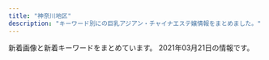 ```yaml
---
title: "神奈川地区"
description: "キーワード別にの巨乳アジアン・チャイナエステ嬢情報をまとめました。"
---
```


新着画像と新着キーワードをまとめています。
2021年03月21日の情報です。

<DmmAffiliateIns />
<KeywordTable
  shops={
    [
    {
        "keywords": {
            "D": 52,
            "F": 8,
            "C": 8,
            "E": 8
        },
        "name": "\u30ad\u30e5\u30fc\u30c8",
        "station": "JR\u5c0f\u7530\u539f\u99c5\u897f\u53e3",
        "img_links": [
            "http://onlyone-relax.xyz/images/cg01.jpg",
            "http://onlyone-relax.xyz/images/cg09.jpg",
            "http://onlyone-relax.xyz/images/cg05.jpg",
            "http://onlyone-relax.xyz/images/cg10.jpg",
            "http://onlyone-relax.xyz/images/cg03.jpg",
            "http://onlyone-relax.xyz/images/1.jpg",
            "http://onlyone-relax.xyz/images/spacer300x450.png",
            "http://onlyone-relax.xyz/images/top2.png",
            "http://onlyone-relax.xyz/images/cg02.jpg",
            "http://onlyone-relax.xyz/images/qr.jpg",
            "http://onlyone-relax.xyz/images/cg07.jpg",
            "http://onlyone-relax.xyz/images/2.jpg",
            "http://onlyone-relax.xyz/images/4.jpg",
            "http://onlyone-relax.xyz/images/top.png",
            "http://onlyone-relax.xyz/images/cg04.jpg",
            "http://onlyone-relax.xyz/images/cg08.jpg"
        ],
        "url": "http://onlyone-relax.xyz/"
    },
    {
        "name": "\u61a9",
        "url": "http://ikoi.esjp.xyz/",
        "station": "\u8ffd\u6d5c\u99c5",
        "keywords": {},
        "img_links": [
            "http://ikoi.esjp.xyz/img/pro_girl_line.jpg",
            "http://ikoi.esjp.xyz/i/img/photo03.jpg",
            "http://ikoi.esjp.xyz/img/room/photo04.jpg",
            "http://ikoi.esjp.xyz/girl/5.jpg",
            "http://ikoi.esjp.xyz/img/sub_staff.jpg",
            "http://ikoi.esjp.xyz/img/room/photo06.jpg",
            "http://ikoi.esjp.xyz/img/room/photo05.jpg",
            "http://ikoi.esjp.xyz/img/room/photo03.jpg",
            "http://ikoi.esjp.xyz/girl/3.jpg",
            "http://ikoi.esjp.xyz/img/059.png",
            "http://ikoi.esjp.xyz/img/capinfo.jpg",
            "http://ikoi.esjp.xyz/img/rec_top.png",
            "http://ikoi.esjp.xyz/girl/1.jpg",
            "http://ikoi.esjp.xyz/i/img/photo02.jpg",
            "http://ikoi.esjp.xyz/img/room/photo01.jpg",
            "http://ikoi.esjp.xyz/girl/4.jpg",
            "http://ikoi.esjp.xyz/i/img/photo01.jpg",
            "http://ikoi.esjp.xyz/girl/6.jpg",
            "http://ikoi.esjp.xyz/i/img/photo06.jpg",
            "http://ikoi.esjp.xyz/img/lr_02.jpg",
            "http://ikoi.esjp.xyz/img/room/photo02.jpg",
            "http://ikoi.esjp.xyz/i/img/photo04.jpg",
            "http://ikoi.esjp.xyz/img/top_pickback.png",
            "http://ikoi.esjp.xyz/i/img/photo05.jpg",
            "http://ikoi.esjp.xyz/girl/2.jpg",
            "http://ikoi.esjp.xyz/img/lr_01.jpg",
            "http://ikoi.esjp.xyz/img/qr.jpg"
        ]
    },
    {
        "keywords": {
            "C": 3,
            "D": 1
        },
        "station": "\u9577\u5f8c\u99c5\u6771\u53e3",
        "url": "http://meetyou.me-es.com/",
        "img_links": [
            "http://meetyou.me-es.com/images/index_15.jpg",
            "http://meetyou.me-es.com/images/info_tit.jpg",
            "http://meetyou.me-es.com/images/index_06.jpg",
            "http://meetyou.me-es.com/images/r02.jpg",
            "http://meetyou.me-es.com/images/index_02.jpg",
            "http://meetyou.me-es.com/images/rec_10.jpg",
            "http://meetyou.me-es.com/images/info_10.jpg",
            "http://meetyou.me-es.com/images/index_01.jpg",
            "http://meetyou.me-es.com/images/r04.jpg",
            "http://meetyou.me-es.com/girl/016.jpg",
            "http://meetyou.me-es.com/images/index_05.jpg",
            "http://meetyou.me-es.com/girl/013.jpg",
            "http://meetyou.me-es.com/images/staff_10.jpg",
            "http://meetyou.me-es.com/images/sub_13.jpg",
            "http://meetyou.me-es.com/images/rec.jpg",
            "http://meetyou.me-es.com/images/index_10.jpg",
            "http://meetyou.me-es.com/images/r03.jpg",
            "http://meetyou.me-es.com/images/r01.jpg",
            "http://meetyou.me-es.com/girl/018.jpg",
            "http://meetyou.me-es.com/images/index_07.jpg",
            "http://meetyou.me-es.com/images/index_08.jpg",
            "http://meetyou.me-es.com/images/index_17.jpg",
            "http://meetyou.me-es.com/girl/017.jpg",
            "http://meetyou.me-es.com/images/index_13.jpg",
            "http://meetyou.me-es.com/images/index_09.jpg",
            "http://meetyou.me-es.com/girl/00.jpg",
            "http://meetyou.me-es.com/images/index_04.jpg",
            "http://meetyou.me-es.com/images/index_03.jpg"
        ],
        "name": "\u30df\u30fc\u30c8\u30e6\u30fc"
    },
    {
        "keywords": {
            "87": 1,
            "86": 3,
            "85": 1,
            "E": 2,
            "D": 3
        },
        "name": "\u6843\u9999",
        "img_links": [
            "http://esthe-massage.pw/img/m3.jpg",
            "http://esthe-massage.pw/img/stan.png",
            "http://esthe-massage.pw/img/m5.jpg",
            "http://esthe-massage.pw/img/top.jpg",
            "http://esthe-massage.pw/img/noo.png",
            "http://esthe-massage.pw/img/cg03.jpg",
            "http://esthe-massage.pw/img/m1.jpg",
            "http://esthe-massage.pw/img/m30.jpg",
            "http://esthe-massage.pw/img/fla.jpg",
            "http://esthe-massage.pw/img/m10.jpg",
            "http://esthe-massage.pw/img/cg01.jpg",
            "http://esthe-massage.pw/img/m20.jpg",
            "http://esthe-massage.pw/img/cg02.jpg",
            "http://esthe-massage.pw/img/m2.jpg",
            "http://esthe-massage.pw/img/no.png",
            "http://esthe-massage.pw/img/m60.jpg",
            "http://esthe-massage.pw/img/cg04.jpg",
            "http://esthe-massage.pw/img/m6.jpg",
            "http://esthe-massage.pw/img/cg05.jpg",
            "http://esthe-massage.pw/img/m4.jpg"
        ],
        "url": "http://esthe-massage.pw/",
        "station": "JR\u5e73\u585a\u99c5"
    },
    {
        "img_links": [
            "http://lavender-est.xyz/girl/15_1.jpg",
            "http://lavender-est.xyz/girl/11_1.jpg",
            "http://lavender-est.xyz/girl/5.jpg",
            "http://lavender-est.xyz/images/lr_02.jpg",
            "http://lavender-est.xyz/images/pro_girl_line.jpg",
            "http://lavender-est.xyz/girl/3.jpg",
            "http://lavender-est.xyz/images/room/r2.jpg",
            "http://lavender-est.xyz/girl/8.jpg",
            "http://lavender-est.xyz/girl/4_1.jpg",
            "http://lavender-est.xyz/girl/5_2.jpg",
            "http://lavender-est.xyz/girl/10.jpg",
            "http://lavender-est.xyz/girl/15.jpg",
            "http://lavender-est.xyz/girl/2.jpg",
            "http://lavender-est.xyz/girl/7_1.jpg",
            "http://lavender-est.xyz/images/room/r4.jpg",
            "http://lavender-est.xyz/girl/8_1.jpg",
            "http://lavender-est.xyz/images/top01.jpg",
            "http://lavender-est.xyz/girl/11_2.jpg",
            "http://lavender-est.xyz/girl/10_1.jpg",
            "http://lavender-est.xyz/girl/7_2.jpg",
            "http://lavender-est.xyz/girl/9_1.jpg",
            "http://lavender-est.xyz/girl/11.jpg",
            "http://lavender-est.xyz/girl/14_1.jpg",
            "http://lavender-est.xyz/girl/5_3.jpg",
            "http://lavender-est.xyz/girl/9_2.jpg",
            "http://lavender-est.xyz/girl/4.jpg",
            "http://lavender-est.xyz/girl/10_2.jpg",
            "http://lavender-est.xyz/images/twitter.jpg",
            "http://lavender-est.xyz/images/tel.png",
            "http://lavender-est.xyz/images/room/r1.jpg",
            "http://lavender-est.xyz/girl/14.jpg",
            "http://lavender-est.xyz/images/room/r3.jpg",
            "http://lavender-est.xyz/images/bar_staff.jpg",
            "http://lavender-est.xyz/girl/9.jpg",
            "http://lavender-est.xyz/girl/7.jpg",
            "http://lavender-est.xyz/girl/3_1.jpg",
            "http://lavender-est.xyz/girl/5_1.jpg",
            "http://lavender-est.xyz/girl/14_2.jpg",
            "http://lavender-est.xyz/i/girl/4.jpg",
            "http://lavender-est.xyz/images/mobile.png",
            "http://lavender-est.xyz/girl/2_1.jpg"
        ],
        "keywords": {},
        "name": "\u30e9\u30d9\u30f3\u30c0\u30fc",
        "station": "JR\u85e4\u6ca2\u99c5\u5357\u53e3",
        "url": "http://lavender-est.xyz/"
    },
    {
        "station": "JR\u85e4\u6ca2\u99c5\u5357\u53e3",
        "url": "http://yacho.est-u.com/",
        "keywords": {},
        "img_links": [
            "http://yacho.est-u.com/images/1.jpg",
            "http://yacho.est-u.com/images/index_04.jpg",
            "http://yacho.est-u.com/images/2.jpg",
            "http://yacho.est-u.com/images/index_06.jpg",
            "http://yacho.est-u.com/images/staff_03.jpg",
            "http://yacho.est-u.com/images/index_01.jpg",
            "http://yacho.est-u.com/images/index_15.jpg",
            "http://yacho.est-u.com/images/5.jpg",
            "http://yacho.est-u.com/images/index_03.jpg",
            "http://yacho.est-u.com/images/index_14.jpg",
            "http://yacho.est-u.com/images/6.jpg",
            "http://yacho.est-u.com/images/k2.jpg",
            "http://yacho.est-u.com/images/index_10.jpg",
            "http://yacho.est-u.com/images/index_17.jpg",
            "http://yacho.est-u.com/images/index_05.jpg",
            "http://yacho.est-u.com/images/staff_01.jpg",
            "http://yacho.est-u.com/images/3.jpg",
            "http://yacho.est-u.com/images/index_12.jpg",
            "http://yacho.est-u.com/images/index_02.jpg",
            "http://yacho.est-u.com/images/index_07.jpg",
            "http://yacho.est-u.com/images/k1.jpg",
            "http://yacho.est-u.com/images/4.jpg"
        ],
        "name": "\u591c\u8776"
    },
    {
        "url": "http://yu-raku.info/",
        "keywords": {},
        "img_links": [
            "http://yu-raku.info/sp/images/bar-cover.png",
            "http://yu-raku.info/staff/s-kana1.jpg",
            "http://yu-raku.info/images/fotter.jpg",
            "http://yu-raku.info/staff/s-yuko1.jpg",
            "http://yu-raku.info/staff/s-niri1.jpg",
            "http://yu-raku.info/images/bar-therapist.png",
            "http://yu-raku.info/staff/s-nana1.jpg",
            "http://yu-raku.info/images/c-therapist0.png",
            "http://yu-raku.info/images/pic-interior.png",
            "http://yu-raku.info/images/bar-interior.png",
            "http://yu-raku.info/images/b-interior.jpg",
            "http://yu-raku.info/images/c-top0.png",
            "http://yu-raku.info/staff/s-miki1.jpg",
            "http://yu-raku.info/images/bar-cover.png",
            "http://yu-raku.info/sp/images/bar-cam.png",
            "http://yu-raku.info/staff/s-emi5.jpg",
            "http://yu-raku.info/images/bar-cam.png",
            "http://yu-raku.info/images/bar-info.png",
            "http://yu-raku.info/staff/s-sayuri1.jpg",
            "http://yu-raku.info/staff/s-emi4.jpg",
            "http://yu-raku.info/staff/s-emi3.jpg",
            "http://yu-raku.info/sp/images/b-tel.png"
        ],
        "station": "JR\u5927\u8239\u99c5\u6771\u53e3",
        "name": "\u60a0\u697d"
    },
    {
        "url": "http://esbest.info/",
        "img_links": [
            "http://esbest.info/js/sliderLine/slide_prev.png",
            "http://esbest.info/staffPhoto/b20200526161929.jpg",
            "http://esbest.info/staffPhoto/b20200111165529.jpg",
            "http://esbest.info/js/sliderLine/slide_next.png",
            "http://esbest.info/images/store/02.jpg",
            "http://esbest.info/images/store/03.jpg",
            "http://esbest.info/staffPhoto/s20200111165529.jpg",
            "http://esbest.info/images/store/01.jpg",
            "http://esbest.info/uploadfiles/images/campaignEsbestInfo1.jpg",
            "http://esbest.info/staffPhoto/b20200205123504.jpg",
            "http://esbest.info/staffPhoto/s20200526161929.jpg",
            "http://esbest.info/staffPhoto/s20200205123504.jpg",
            "http://esbest.info/images/store/04.jpg",
            "http://esbest.info/images/returnBtn.png",
            "http://esbest.info/images/mobile.jpg",
            "http://esbest.info/staffPhoto/b20200109133117.jpg",
            "http://esbest.info/staffPhoto/s20200109133117.jpg"
        ],
        "name": "\u30df\u30e9\u30dc\u30eb",
        "station": "JR\u6771\u6238\u585a\u99c5\u6771\u53e3",
        "keywords": {
            "E": 1,
            "85": 1,
            "87": 1,
            "86": 2,
            "D": 3
        }
    },
    {
        "img_links": [
            "http://uintiop.tokyo/uploads/210319/1-210319140151X7.jpg",
            "http://uintiop.tokyo/uploads/200720/1-200H013041T46.jpg",
            "http://uintiop.tokyo/uploads/210220/1-21022013460JA.jpg",
            "http://uintiop.tokyo/picture/tel.png",
            "http://uintiop.tokyo/uploads/210111/1-210111123I9332.jpg",
            "http://uintiop.tokyo/uploads/200714/1-200G4124210P7.jpg",
            "http://uintiop.tokyo/uploads/200714/1-200G4125RS59.jpg",
            "http://uintiop.tokyo/picture/2.jpg",
            "http://uintiop.tokyo/picture/3.jpg",
            "http://uintiop.tokyo/picture/top-img03.jpg",
            "http://uintiop.tokyo/picture/top-img10.jpg",
            "http://uintiop.tokyo/uploads/200727/1-200HG01643361.jpg",
            "http://uintiop.tokyo/picture/1.jpg",
            "http://uintiop.tokyo/picture/call.png",
            "http://uintiop.tokyo/uploads/210208/1-21020Q31459221.jpg",
            "http://uintiop.tokyo/picture/top-img01.png",
            "http://uintiop.tokyo/picture/4.jpg",
            "http://uintiop.tokyo/picture/top-img02.png"
        ],
        "url": "http://uintiop.tokyo/",
        "name": "\u5929\u4f7f",
        "station": "JR\u85e4\u6ca2\u99c5\u5357\u53e3",
        "keywords": {
            "D": 2,
            "86": 2,
            "C": 17
        }
    },
    {
        "name": "\u306f\u3060\u304b\u306e\u3053\u3053\u308d",
        "keywords": {
            "D": 3,
            "85": 2,
            "86": 1
        },
        "url": "https://mitsunoaji.oks.bz/",
        "img_links": [
            "https://mitsunoaji.oks.bz/photos/sites/22/2021/01/202101310909471.jpg",
            "https://mitsunoaji.oks.bz/images/link_nav06.jpg",
            "https://mitsunoaji.oks.bz/images/info3.jpg",
            "https://mitsunoaji.oks.bz/images/link_nav02.jpg",
            "https://mitsunoaji.oks.bz/images/sp_top.jpg",
            "https://mitsunoaji.oks.bz/images/top_slider02.jpg",
            "https://mitsunoaji.oks.bz/images/link_nav01.jpg",
            "https://mitsunoaji.oks.bz/images/link_nav04.jpg",
            "https://mitsunoaji.oks.bz/images/side_tel.jpg",
            "https://mitsunoaji.oks.bz/photos/sites/22/2021/01/2021013109095052.jpg",
            "https://mitsunoaji.oks.bz/images/link_nav07.jpg",
            "https://mitsunoaji.oks.bz/images/info2.jpg",
            "https://mitsunoaji.oks.bz/images/top_slider01.jpg",
            "https://mitsunoaji.oks.bz/images/link_nav03.jpg",
            "https://mitsunoaji.oks.bz/images/side_link.jpg",
            "https://mitsunoaji.oks.bz/images/ico01.png",
            "https://mitsunoaji.oks.bz/images/side_mobile.jpg",
            "https://mitsunoaji.oks.bz/photos/sites/22/2021/01/2021013109095137.jpg",
            "https://mitsunoaji.oks.bz/images/info1.jpg",
            "https://mitsunoaji.oks.bz/images/top.png",
            "https://mitsunoaji.oks.bz/photos/sites/22/2021/01/202101310909491.jpg",
            "https://mitsunoaji.oks.bz/images/link_nav05.jpg"
        ],
        "station": "JR\u5c0f\u7530\u539f\u99c5\u6771\u53e3"
    },
    {
        "keywords": {
            "87": 6,
            "E": 6,
            "D": 4,
            "85": 3,
            "C": 3,
            "86": 4
        },
        "station": "JR\u85e4\u6ca2\u99c5\u5357\u53e3",
        "name": "Fairy Ark",
        "img_links": [
            "http://www.relax-fairyark.info/img/sta220.jpg",
            "http://www.relax-fairyark.info/img/nos.jpg",
            "http://www.relax-fairyark.info/img/st227.jpg",
            "http://www.relax-fairyark.info/img/st220.jpg",
            "http://www.relax-fairyark.info/img/sta223.jpg",
            "http://www.relax-fairyark.info/img/st229.jpg",
            "http://www.relax-fairyark.info/img/st213.jpg",
            "http://www.relax-fairyark.info/img/st150.jpg",
            "http://www.relax-fairyark.info/img/st255.jpg",
            "http://www.relax-fairyark.info/img/footbotton.png",
            "http://www.relax-fairyark.info/img/sta150.jpg",
            "http://www.relax-fairyark.info/img/st1.jpg",
            "http://www.relax-fairyark.info/img/st248.jpg",
            "http://www.relax-fairyark.info/img/tel.png",
            "http://www.relax-fairyark.info/img/head.jpg",
            "http://www.relax-fairyark.info/img/st252.jpg",
            "http://www.relax-fairyark.info/img/botton.jpg",
            "http://www.relax-fairyark.info/img/body2.jpg",
            "http://www.relax-fairyark.info/img/sta248.jpg",
            "http://www.relax-fairyark.info/img/vlt.png",
            "http://www.relax-fairyark.info/img/st245.jpg",
            "http://www.relax-fairyark.info/img/sta255.jpg",
            "http://www.relax-fairyark.info/img/sta252.jpg",
            "http://www.relax-fairyark.info/img/sta245.jpg",
            "http://www.relax-fairyark.info/img/sta229.jpg",
            "http://www.relax-fairyark.info/img/st235.jpg",
            "http://www.relax-fairyark.info/img/sta235.jpg",
            "http://www.relax-fairyark.info/img/st240.jpg",
            "http://www.relax-fairyark.info/img/st223.jpg",
            "http://www.relax-fairyark.info/img/sta213.jpg",
            "http://www.relax-fairyark.info/img/sta240.jpg"
        ],
        "url": "http://www.relax-fairyark.info/"
    },
    {
        "name": "\u30a2\u30ed\u30a8",
        "url": "http://oil.abnavi.info/",
        "station": "\u9db4\u5dfb\u6e29\u6cc9\u99c5\u5317\u53e3",
        "keywords": {},
        "img_links": []
    },
    {
        "station": "JR\u85e4\u6ca2\u99c5\u5317\u53e3",
        "img_links": [
            "http://en.este88.com/gals/nana1.jpg",
            "http://en.este88.com/i/images/info_07.jpg",
            "http://en.este88.com/gals/momo1.jpg",
            "http://en.este88.com/gals/rena1.jpg",
            "http://en.este88.com/i/images/info_15.jpg",
            "http://en.este88.com/gals/asuka1.jpg",
            "http://en.este88.com/images/info.png",
            "http://en.este88.com/gals/aya1.jpg",
            "http://en.este88.com/gals/teina1.jpg",
            "http://en.este88.com/i/images/info_09.jpg",
            "http://en.este88.com/gals/koko1.jpg",
            "http://en.este88.com/gals/saya1.jpg",
            "http://en.este88.com/gals/riri1.jpg",
            "http://en.este88.com/i/images/info_12.jpg"
        ],
        "keywords": {},
        "url": "http://en.este88.com/",
        "name": "\u7e01"
    },
    {
        "name": "\u968f\u7e01",
        "keywords": {},
        "station": "JR\u5e73\u585a\u99c5\u5317\u53e3",
        "url": "http://sui-en.work/",
        "img_links": [
            "http://sui-en.work/images/int2.png",
            "http://sui-en.work/images/sys2.jpg",
            "http://sui-en.work/images/1.png",
            "http://sui-en.work/images/4.png",
            "http://sui-en.work/img/yuki1.jpg",
            "http://sui-en.work/images/3.png",
            "http://sui-en.work/images/info.jpg",
            "http://sui-en.work/images/b2.jpg",
            "http://sui-en.work/images/ta.jpg",
            "http://sui-en.work/images/2.png",
            "http://sui-en.work/images/staff_t.png",
            "http://sui-en.work/images/int1.png",
            "http://sui-en.work/img/hana1.jpg",
            "http://sui-en.work/images/int3.png",
            "http://sui-en.work/img/kaori1.jpg",
            "http://sui-en.work/images/b1.jpg",
            "http://sui-en.work/images/mobile.jpg",
            "http://sui-en.work/images/interior_t.png",
            "http://sui-en.work/images/news.jpg",
            "http://sui-en.work/images/head.jpg",
            "http://sui-en.work/img/sena1.jpg",
            "http://sui-en.work/images/sys3.png",
            "http://sui-en.work/images/tr.jpg",
            "http://sui-en.work/images/sys1.jpg"
        ]
    },
    {
        "station": "JR\u5e73\u585a\u99c5\u5317\u53e3",
        "name": "\u3075\u3088\u3046",
        "url": "http://www.huyo.work/",
        "img_links": [
            "http://www.huyo.work/img/mimi1.jpg",
            "http://www.huyo.work/img/nana1.jpg",
            "http://www.huyo.work/images/3.jpg",
            "http://www.huyo.work/images/mobile.jpg",
            "http://www.huyo.work/images/1.jpg",
            "http://www.huyo.work/images/sys2.jpg",
            "http://www.huyo.work/images/head.jpg",
            "http://www.huyo.work/img/sora1.jpg",
            "http://www.huyo.work/images/int1.jpg",
            "http://www.huyo.work/images/4.jpg",
            "http://www.huyo.work/img/hana1.jpg",
            "http://www.huyo.work/images/sys1.jpg",
            "http://www.huyo.work/images/int2.jpg",
            "http://www.huyo.work/images/news.jpg",
            "http://www.huyo.work/images/staff_t.jpg",
            "http://www.huyo.work/images/info.jpg",
            "http://www.huyo.work/images/interior_t.jpg",
            "http://www.huyo.work/images/5.jpg",
            "http://www.huyo.work/images/2.jpg",
            "http://www.huyo.work/images/line.png",
            "http://www.huyo.work/img/riri1.jpg"
        ],
        "keywords": {}
    },
    {
        "url": "http://es-libres.com/",
        "station": "JR\u6771\u6238\u585a\u99c5\u897f\u53e3",
        "name": "\u30ea\u30d6\u30ec\u30b9",
        "keywords": {
            "C": 1,
            "E": 1,
            "89": 1,
            "D": 2
        },
        "img_links": [
            "http://es-libres.com/staffPhoto/b20201007072654.jpg",
            "http://es-libres.com/staffPhoto/b20201007072550.jpg",
            "http://es-libres.com/staffPhoto/s20201007072718.jpg",
            "http://es-libres.com/staffPhoto/b20201007072718.jpg",
            "http://es-libres.com/images/guide.jpg",
            "http://es-libres.com/staffPhoto/s20201007072550.jpg",
            "http://es-libres.com/images/gallery/03.jpg",
            "http://es-libres.com/js/sliderLine/slide_next.png",
            "http://es-libres.com/staffPhoto/s20201007072633.jpg",
            "http://es-libres.com/images/gallery/04.jpg",
            "http://es-libres.com/js/sliderLine/slide_prev.png",
            "http://es-libres.com/images/mobile.jpg",
            "http://es-libres.com/uploadfiles/Image/campaignEsLibresCom.jpg",
            "http://es-libres.com/images/returnBtn.png",
            "http://es-libres.com/staffPhoto/b20201007072633.jpg",
            "http://es-libres.com/images/gallery/01.jpg",
            "http://es-libres.com/images/gallery/02.jpg",
            "http://es-libres.com/staffPhoto/s20201007072654.jpg"
        ]
    },
    {
        "img_links": [],
        "keywords": {},
        "name": "\u30a2\u30ea\u30fc\u30ca",
        "station": "JR\u85e4\u6ca2\u99c5\u5357\u53e3",
        "url": "https://arena.xyz.mn/"
    },
    {
        "keywords": {
            "D": 64,
            "86": 26,
            "87": 12,
            "85": 26,
            "C": 9
        },
        "name": "\u30a2\u30ea\u30fc\u30ca",
        "url": "https://arena.jpn.vin/",
        "station": "JR\u6238\u585a\u99c5\u897f\u53e3",
        "img_links": [
            "https://arena.jpn.vin/images/top.jpg",
            "https://arena.jpn.vin/images/s1.jpg",
            "https://arena.jpn.vin/images/s_staff.jpg",
            "https://arena.jpn.vin/photos/sites/25/2021/02/2021021019135821.jpg",
            "https://arena.jpn.vin/photos/sites/25/2021/03/2021031912153947.jpg",
            "https://arena.jpn.vin/images/tel.jpg",
            "https://arena.jpn.vin/photos/sites/25/2021/02/202102101913575.jpg",
            "https://arena.jpn.vin/photos/sites/25/2021/02/2021021019135619.jpg",
            "https://arena.jpn.vin/images/news_bj2.jpg",
            "https://arena.jpn.vin/images/s2.jpg",
            "https://arena.jpn.vin/images/s_news.jpg",
            "https://arena.jpn.vin/images/s_face.jpg",
            "https://arena.jpn.vin/photos/sites/25/2021/02/2021021019135553.jpg",
            "https://arena.jpn.vin/images/new.jpg",
            "https://arena.jpn.vin/images/mobile.jpg"
        ]
    },
    {
        "url": "https://fuwafuwa-girl.jpn.vin/",
        "name": "\u3075\u308f\u3075\u308f\u5a18",
        "keywords": {},
        "station": "\u4e0a\u5927\u5ca1\u99c5",
        "img_links": []
    },
    {
        "station": "JR\u6771\u6238\u585a\u99c5\u6771\u53e3",
        "name": "Candy",
        "img_links": [
            "http://candy.relaxjp.com/css/staff/staff004.png",
            "http://candy.relaxjp.com/css/staff/staff003.png",
            "http://candy.relaxjp.com/css/staff/staff005-a.png",
            "http://candy.relaxjp.com/css/nav/nav-002.png",
            "http://candy.relaxjp.com/css/staff/staff002.png",
            "http://candy.relaxjp.com/css/staff/staff002-a.png",
            "http://candy.relaxjp.com/css/nav/nav-006.png",
            "http://candy.relaxjp.com/css/staff/staff006.png",
            "http://candy.relaxjp.com/css/nav/nav-004.png",
            "http://candy.relaxjp.com/css/staff/staff0001.png",
            "http://candy.relaxjp.com/css/nav/nav-005.png",
            "http://candy.relaxjp.com/css/staff/staff006-a.png",
            "http://candy.relaxjp.com/css/nav/nav-003.png",
            "http://candy.relaxjp.com/images/slider1/001.jpg",
            "http://candy.relaxjp.com/css/tel.png",
            "http://candy.relaxjp.com/css/staff/staff004-a.png",
            "http://candy.relaxjp.com/css/staff/staff005.png",
            "http://candy.relaxjp.com/css/staff/staff007-a.png",
            "http://candy.relaxjp.com/css/nav/nav-001.png",
            "http://candy.relaxjp.com/css/staff/staff003-a.png",
            "http://candy.relaxjp.com/css/top0001.png",
            "http://candy.relaxjp.com/css/staff/staff007.png",
            "http://candy.relaxjp.com/css/staff/staff001-a.png",
            "http://candy.relaxjp.com/css/osusume11.jpg",
            "http://candy.relaxjp.com/images/slider1/003.jpg"
        ],
        "url": "http://candy.relaxjp.com/",
        "keywords": {
            "85": 1,
            "89": 2,
            "90": 1,
            "88": 1,
            "C": 2,
            "D": 4,
            "87": 1
        }
    },
    {
        "station": "JR\u85e4\u6ca2\u99c5\u5357\u53e3",
        "img_links": [
            "http://baraen.xyz/images/mafaxine_j.jpg",
            "http://baraen.xyz/images/mafaxine_d.jpg",
            "http://baraen.xyz/images/mobile.jpg",
            "http://baraen.xyz/images/g6.jpg",
            "http://baraen.xyz/images/g3.jpg",
            "http://baraen.xyz/images/g4.jpg",
            "http://baraen.xyz/images/miki2.jpg",
            "http://baraen.xyz/images/kanban.jpg",
            "http://baraen.xyz/images/room1.jpg",
            "http://baraen.xyz/images/miki1.jpg",
            "http://baraen.xyz/images/room6.jpg",
            "http://baraen.xyz/images/maga.jpg",
            "http://baraen.xyz/images/g1.jpg",
            "http://baraen.xyz/images/room2.jpg",
            "http://baraen.xyz/images/g0.jpg",
            "http://baraen.xyz/images/room4.jpg",
            "http://baraen.xyz/images/g2.jpg"
        ],
        "keywords": {},
        "url": "http://baraen.xyz/",
        "name": "\u30d0\u30e9\u5712"
    },
    {
        "url": "http://www.hamabei.com/",
        "station": "JR\u8305\u30f6\u5d0e\u99c5\u5357\u53e3",
        "name": "\u6d5c\u8fba\u306e\u604b",
        "keywords": {},
        "img_links": [
            "http://www.hamabei.com/images/giral007.jpg",
            "http://www.hamabei.com/images/miki1.jpg",
            "http://www.hamabei.com/images/buttona_04.jpg",
            "http://www.hamabei.com/images/giral015.jpg",
            "http://www.hamabei.com/images/giral009.jpg",
            "http://www.hamabei.com/images/kaori1.jpg",
            "http://www.hamabei.com/images/buttona_03.jpg",
            "http://www.hamabei.com/images/yuka1.jpg",
            "http://www.hamabei.com/images/buttona_07.jpg",
            "http://www.hamabei.com/images/buttona_06.jpg",
            "http://www.hamabei.com/images/giral012.jpg",
            "http://www.hamabei.com/images/giral014.jpg",
            "http://www.hamabei.com/images/buttona_05.jpg",
            "http://www.hamabei.com/images/buttona_08.jpg",
            "http://www.hamabei.com/images/qr.jpg",
            "http://www.hamabei.com/images/nana1.jpg"
        ]
    },
    {
        "name": "\u83ef\u84ee",
        "keywords": {},
        "img_links": [],
        "station": "JR\u8305\u30f6\u5d0e\u99c5\u5317\u53e3",
        "url": "http://karen.ies.fun/"
    },
    {
        "station": "JR\u5e73\u585a\u99c5\u897f\u53e3",
        "img_links": [
            "http://o-jp.com/tsubaki/images/t_mobile.jpg",
            "http://o-jp.com/tsubaki/images/mimi1.jpg",
            "http://o-jp.com/tsubaki/images/photo04.jpg",
            "http://o-jp.com/tsubaki/images/photo02.jpg",
            "http://o-jp.com/tsubaki/images/photo03.jpg",
            "http://o-jp.com/tsubaki/images/photo01.jpg",
            "http://o-jp.com/tsubaki/images/t_discount.jpg",
            "http://o-jp.com/tsubaki/images/index_enter.jpg"
        ],
        "name": "\u693f",
        "url": "http://o-jp.com/tsubaki/",
        "keywords": {
            "C": 6
        }
    },
    {
        "station": "\u6e58\u5357\u53f0\u99c5\u897f\u53e3",
        "url": "http://izumi.ests.jp/",
        "keywords": {
            "86": 7,
            "87": 7,
            "85": 28,
            "D": 35,
            "E": 7
        },
        "name": "\u6e58\u5357\u604b",
        "img_links": [
            "http://izumi.ests.jp/photos/sites/54/2020/05/2020051209400132.jpg",
            "http://izumi.ests.jp/images/room4.jpg",
            "http://izumi.ests.jp/images/s1.jpg",
            "http://izumi.ests.jp/images/service4.jpg",
            "http://izumi.ests.jp/photos/sites/54/2019/10/2019100205593058.jpg",
            "http://izumi.ests.jp/images/s3.jpg",
            "http://izumi.ests.jp/photos/sites/54/2020/12/2020121307073529.jpg",
            "http://izumi.ests.jp/photos/sites/54/2020/07/2020070605483923.jpg",
            "http://izumi.ests.jp/images/room1.jpg",
            "http://izumi.ests.jp/photos/sites/54/2020/09/2020092004565418.jpg",
            "http://izumi.ests.jp/images/s_news.jpg",
            "http://izumi.ests.jp/images/top.jpg",
            "http://izumi.ests.jp/images/info2.jpg",
            "http://izumi.ests.jp/images/service1.jpg",
            "http://izumi.ests.jp/images/info.jpg",
            "http://izumi.ests.jp/images/service3.jpg",
            "http://izumi.ests.jp/photos/sites/54/2019/10/2019100205592997.jpg",
            "http://izumi.ests.jp/images/room2.jpg",
            "http://izumi.ests.jp/images/service2.jpg",
            "http://izumi.ests.jp/images/mobile.jpg",
            "http://izumi.ests.jp/images/room3.jpg"
        ]
    },
    {
        "station": "JR\u5e73\u585a\u99c5\u897f\u53e3",
        "name": "\u30cf\u30ca\u30d3",
        "keywords": {
            "C": 7
        },
        "url": "http://es-hanabi.xyz/",
        "img_links": [
            "http://es-hanabi.xyz/images/g5.jpg",
            "http://es-hanabi.xyz/images/r5.jpg",
            "http://es-hanabi.xyz/images/r1.jpg",
            "http://es-hanabi.xyz/images/g2.jpg",
            "http://es-hanabi.xyz/images/r2.jpg",
            "http://es-hanabi.xyz/images/r8.jpg",
            "http://es-hanabi.xyz/images/mobile.png",
            "http://es-hanabi.xyz/images/r6.jpg",
            "http://es-hanabi.xyz/images/new1.jpg",
            "http://es-hanabi.xyz/images/g3.jpg",
            "http://es-hanabi.xyz/images/top.jpg",
            "http://es-hanabi.xyz/images/g1.jpg",
            "http://es-hanabi.xyz/images/zi_staff.png",
            "http://es-hanabi.xyz/images/g4.jpg",
            "http://es-hanabi.xyz/images/g0.jpg",
            "http://es-hanabi.xyz/images/r7.jpg"
        ]
    },
    {
        "keywords": {
            "D": 8,
            "86": 6,
            "87": 2,
            "85": 1,
            "C": 1
        },
        "name": "\u8ffd\u6d5c\u30de\u30c3\u30b5\u30fc\u30b8",
        "img_links": [
            "http://oppama.iest.info/images/bj3.jpg",
            "http://oppama.iest.info/photos/sites/10/2018/07/2018073109281759.jpg",
            "http://oppama.iest.info/images/mobile.png",
            "http://oppama.iest.info/photos/sites/10/2018/05/2018053009323372.jpg",
            "http://oppama.iest.info/images/room6.jpg",
            "http://oppama.iest.info/photos/sites/10/2018/05/2018053009323272.jpg",
            "http://cdn.dino-es.com/images/line.jpg",
            "http://oppama.iest.info/photos/sites/10/2018/05/2018053009323210.jpg",
            "http://oppama.iest.info/images/room5.jpg",
            "http://oppama.iest.info/images/s_news.png",
            "http://oppama.iest.info/images/s_news2.png",
            "http://oppama.iest.info/images/top.jpg",
            "http://oppama.iest.info/images/l1.jpg",
            "http://oppama.iest.info/photos/sites/10/2018/07/2018073109281781.jpg",
            "http://oppama.iest.info/images/room1.jpg",
            "http://oppama.iest.info/images/s_pick.png",
            "http://oppama.iest.info/images/s_staff.jpg",
            "http://oppama.iest.info/photos/sites/10/2018/07/2018073109281695.jpg",
            "http://oppama.iest.info/photos/sites/10/2018/05/2018053009323253.jpg",
            "http://cdn.dino-es.com/images/logo/150x40DinoEs.png",
            "http://cdn.dino-es.com/images/allpics/KL77e92f55838704c7de0a1eb6ca2a81a0/4ec1d6974658a8b101911755e5d05691.jpg",
            "http://oppama.iest.info/images/room2.jpg",
            "http://oppama.iest.info/images/room3.jpg",
            "http://oppama.iest.info/images/room4.jpg"
        ],
        "url": "http://oppama.iest.info/",
        "station": "\u8ffd\u6d5c\u99c5"
    },
    {
        "url": "http://www.bestlove.iesjp.com/",
        "keywords": {
            "D": 8,
            "87": 12,
            "C": 22,
            "83": 4
        },
        "name": "Best Love \uff5e\u30d9\u30b9\u30c8\u30e9\u30d6\uff5e",
        "station": "JR\u5e73\u585a\u99c5\u5317\u53e3",
        "img_links": [
            "http://www.bestlove.iesjp.com/images/mobile.jpg",
            "http://www.bestlove.iesjp.com/files/003.jpg",
            "http://www.bestlove.iesjp.com/files/003-02.jpg",
            "http://www.bestlove.iesjp.com/files/001-02.jpg",
            "http://www.bestlove.iesjp.com/photo_news/upimg/77212603ef74383541_0.jpg",
            "http://www.bestlove.iesjp.com/files/001.jpg",
            "http://www.bestlove.iesjp.com/files/006-03.jpg",
            "http://www.bestlove.iesjp.com/files/005.jpg",
            "http://www.bestlove.iesjp.com/files/002.jpg",
            "http://www.bestlove.iesjp.com/images/line.png",
            "http://www.bestlove.iesjp.com/photo_news/upimg/54866603c72e67a391_0.jpg",
            "http://www.bestlove.iesjp.com/files/001-03.jpg",
            "http://www.bestlove.iesjp.com/files/002-02.jpg",
            "http://www.bestlove.iesjp.com/files/003-03.jpg",
            "http://www.bestlove.iesjp.com/images/atomosky.jpg",
            "http://www.bestlove.iesjp.com/files/005-02.jpg",
            "http://www.bestlove.iesjp.com/files/006-02.jpg",
            "http://www.bestlove.iesjp.com/images/r3.jpg",
            "http://www.bestlove.iesjp.com/files/004.jpg",
            "http://www.bestlove.iesjp.com/files/002-03.jpg",
            "http://www.bestlove.iesjp.com/files/006.jpg",
            "http://www.bestlove.iesjp.com/files/004-02.jpg",
            "http://www.bestlove.iesjp.com/files/005-03.jpg",
            "http://www.bestlove.iesjp.com/files/004-03.jpg"
        ]
    },
    {
        "img_links": [
            "http://yushinen.info/images/top.jpg",
            "http://yushinen.info/images/saya1.jpg",
            "http://yushinen.info/images/g3.jpg",
            "http://yushinen.info/images/g7.jpg",
            "http://yushinen.info/images/info.png",
            "http://yushinen.info/images/g0.jpg",
            "http://yushinen.info/images/ami1.jpg",
            "http://yushinen.info/images/mobile.png",
            "http://yushinen.info/images/g1.jpg",
            "http://yushinen.info/images/room5.jpg",
            "http://yushinen.info/images/nana1.jpg",
            "http://yushinen.info/images/g4.jpg",
            "http://yushinen.info/images/flw.png",
            "http://yushinen.info/images/eri1.jpg",
            "http://yushinen.info/images/room3.jpg",
            "http://yushinen.info/images/room6.jpg",
            "http://yushinen.info/images/g2.jpg",
            "http://yushinen.info/images/room1.jpg",
            "http://yushinen.info/images/miki1.jpg",
            "http://yushinen.info/images/room4.jpg",
            "http://yushinen.info/images/g5.jpg",
            "http://yushinen.info/images/nei-03.png",
            "http://yushinen.info/images/g6.jpg",
            "http://yushinen.info/images/room2.jpg"
        ],
        "name": "\u7652\u5fc3\u5712",
        "url": "http://yushinen.info/",
        "station": "JR\u85e4\u6ca2\u99c5\u5357\u53e3",
        "keywords": {}
    },
    {
        "img_links": [
            "http://cherry.este.work/staff05-b.png",
            "http://cherry.este.work/foot01.jpg",
            "http://cherry.este.work/m-head03.jpg",
            "http://cherry.este.work/call.png",
            "http://cherry.este.work/anna.jpg",
            "http://cherry.este.work/staff02-b.png",
            "http://cherry.este.work/staff03-b.png",
            "http://cherry.este.work/baner.jpg",
            "http://cherry.este.work/yui.jpg"
        ],
        "keywords": {
            "90": 3,
            "D": 3,
            "F": 1,
            "85": 1,
            "92": 1,
            "E": 1
        },
        "station": "JR\u5c0f\u7530\u539f\u99c5\u6771\u53e3",
        "url": "http://cherry.este.work/",
        "name": "\u30cf\u30cb\u30fc\u30cf\u30cb\u30fc"
    },
    {
        "url": "http://hoguraku.info/",
        "name": "\u3055\u304f\u3089",
        "img_links": [
            "http://hoguraku.info/_src/22266400/wechatimg94_20191205204136458.jpg",
            "http://hoguraku.info/_src/22294029/3_20180513213551306.jpg",
            "http://hoguraku.info/_src/37673393/wechatimg98.jpg",
            "http://hoguraku.info/_src/22294027/wechatimg239.jpg",
            "http://hoguraku.info/_src/22294026/wechatimg239.jpg",
            "http://hoguraku.info/_src/25168346/staff-2_20180823215120776.jpg",
            "http://hoguraku.info/_src/42747719/img20200505151535254743.png",
            "http://hoguraku.info/_src/22293601/newspinkup.png",
            "http://hoguraku.info/_src/22266485/navi_01.png",
            "http://hoguraku.info/_src/22296695/pup.png",
            "http://hoguraku.info/staff-1.jpg",
            "http://hoguraku.info/_src/22294028/3_20180513213551306.jpg",
            "http://hoguraku.info/_src/22266494/navi2_05.png",
            "http://hoguraku.info/_src/22294024/1_20180513213551260.jpg",
            "http://hoguraku.info/_src/22294031/wechatimg175.jpg",
            "http://hoguraku.info/_src/22296697/pup.png",
            "http://hoguraku.info/staff-3.jpg",
            "http://hoguraku.info/_src/22294409/img20180513220122069421.png",
            "http://hoguraku.info/_src/22293610/pup.png",
            "http://hoguraku.info/staff-2.jpg",
            "http://hoguraku.info/_src/22294025/1_20180513213551260.jpg",
            "http://hoguraku.info/_src/22266398/img20180513214352559347.png",
            "http://hoguraku.info/_src/22266493/navi_05.png",
            "http://hoguraku.info/_src/22266495/navi_06.png",
            "http://hoguraku.info/_src/22266487/navi_02.png",
            "http://hoguraku.info/_src/22293820/wechatimg744.jpg",
            "http://hoguraku.info/staff-4.jpg",
            "http://hoguraku.info/_src/22266488/navi2_02.png",
            "http://hoguraku.info/_src/22266486/navi2_01.png",
            "http://hoguraku.info/_src/22266489/navi_03.png",
            "http://hoguraku.info/_src/22296687/pup.png",
            "http://hoguraku.info/_src/22266492/navi2_04.png",
            "http://hoguraku.info/_src/22294030/wechatimg175.jpg",
            "http://hoguraku.info/_src/22293781/sign.png",
            "http://hoguraku.info/_src/22266496/navi2_06.png",
            "http://hoguraku.info/_src/22266524/wechatimg96_20191205204603604.jpg",
            "http://hoguraku.info/_src/22293865/sign.png",
            "http://hoguraku.info/_src/22266490/navi2_03.png",
            "http://hoguraku.info/_src/22266491/navi_04.png"
        ],
        "keywords": {},
        "station": "JR\u5927\u8239\u99c5\u6771\u53e3"
    },
    {
        "url": "http://treat-rlx.com/",
        "keywords": {
            "C": 11
        },
        "name": "\u798f\u7e01",
        "station": "\u5584\u884c\u99c5\u6771\u53e3",
        "img_links": [
            "http://treat-rlx.com/pic/head.jpg",
            "http://treat-rlx.com/pic/topimg2.png",
            "http://treat-rlx.com/img/ttl_mobile.png",
            "http://treat-rlx.com/staff/aya/01.jpg",
            "http://treat-rlx.com/pic/topimg3.png",
            "http://treat-rlx.com/i/files/homeimg.jpg",
            "http://treat-rlx.com/staff/mika/01.jpg",
            "http://treat-rlx.com/pic/topimg4.png",
            "http://treat-rlx.com/staff/mika/01mb.jpg",
            "http://treat-rlx.com/img/att.png",
            "http://treat-rlx.com/img/ttl_staff.jpg",
            "http://treat-rlx.com/pic/topimg5.png",
            "http://treat-rlx.com/staff/aya/01mb.jpg",
            "http://treat-rlx.com/pic/topimg1.png",
            "http://treat-rlx.com/img/ttl_rec.png"
        ]
    },
    {
        "img_links": [
            "http://www.cc-girl.work/images/4.jpg",
            "http://www.cc-girl.work/images/6.jpg",
            "http://www.cc-girl.work/images/interior_t.jpg",
            "http://www.cc-girl.work/img/sizuka1.jpg",
            "http://www.cc-girl.work/images/ta.jpg",
            "http://www.cc-girl.work/images/11.jpg",
            "http://www.cc-girl.work/img/momo1.jpg",
            "http://www.cc-girl.work/images/8.jpg",
            "http://www.cc-girl.work/images/head.jpg",
            "http://www.cc-girl.work/images/2.jpg",
            "http://www.cc-girl.work/images/staff_t.jpg",
            "http://www.cc-girl.work/img/ai1.jpg",
            "http://www.cc-girl.work/images/mobile.jpg",
            "http://www.cc-girl.work/images/line.png",
            "http://www.cc-girl.work/images/ac1.jpg",
            "http://www.cc-girl.work/img/kumi1.jpg",
            "http://www.cc-girl.work/images/sys2.jpg",
            "http://www.cc-girl.work/images/10.jpg",
            "http://www.cc-girl.work/images/9.jpg",
            "http://www.cc-girl.work/images/1.jpg",
            "http://www.cc-girl.work/images/news.jpg",
            "http://www.cc-girl.work/images/5.jpg",
            "http://www.cc-girl.work/images/sys1.jpg",
            "http://www.cc-girl.work/img/miho1.jpg",
            "http://www.cc-girl.work/img/yuri1.jpg",
            "http://www.cc-girl.work/images/rec1.jpg",
            "http://www.cc-girl.work/img/mari1.jpg",
            "http://www.cc-girl.work/img/yaya1.jpg",
            "http://www.cc-girl.work/images/int1.jpg",
            "http://www.cc-girl.work/images/rec2.jpg",
            "http://www.cc-girl.work/img/eri1.jpg",
            "http://www.cc-girl.work/img/kaoru1.jpg",
            "http://www.cc-girl.work/img/yuki1.jpg",
            "http://www.cc-girl.work/images/3.jpg",
            "http://www.cc-girl.work/images/7.jpg"
        ],
        "keywords": {},
        "name": "yuyu-\u3086\u3046\u3086-",
        "station": "\u4e0a\u5927\u5ca1\u99c5",
        "url": "http://www.cc-girl.work/"
    },
    {
        "img_links": [
            "http://www.sh-riraku77.site/plus/images/room1.jpg",
            "http://www.sh-riraku77.site/picture/photo3.png",
            "http://www.sh-riraku77.site/plus/images/room2.jpg",
            "http://www.sh-riraku77.site/picture/i_therapist.png",
            "http://www.sh-riraku77.site/picture/top22.png",
            "http://www.sh-riraku77.site/uploads/201214/1-201214130312232.jpg",
            "http://www.sh-riraku77.site/picture/s_new.png",
            "http://www.sh-riraku77.site/picture/s_staff.png",
            "http://www.sh-riraku77.site/picture/end.png",
            "http://www.sh-riraku77.site/plus/images/room3.jpg",
            "http://www.sh-riraku77.site/picture/top23.png",
            "http://www.sh-riraku77.site/uploads/190703/1-1ZF3151554H6.jpg",
            "http://www.sh-riraku77.site/plus/images/room4.jpg"
        ],
        "keywords": {},
        "url": "http://www.sh-riraku77.site/",
        "station": "JR\u65b0\u6749\u7530\u99c5\u897f\u53e3",
        "name": "\u82b1\u306e\u604b"
    },
    {
        "keywords": {},
        "name": "\u85ab",
        "img_links": [
            "http://f-kaori.work/sp/images/5.jpg",
            "http://f-kaori.work/images/3.jpg",
            "http://f-kaori.work/images/staff_t.jpg",
            "http://f-kaori.work/images/rec2.jpg",
            "http://f-kaori.work/sp/images/sisu_t.png",
            "http://f-kaori.work/images/line.png",
            "http://f-kaori.work/sp/images/sisu.jpg",
            "http://f-kaori.work/images/mobile.jpg",
            "http://f-kaori.work/sp/menu/staff.jpg",
            "http://f-kaori.work/sp/images/9.jpg",
            "http://f-kaori.work/sp/img/yumi1.jpg",
            "http://f-kaori.work/images/5.jpg",
            "http://f-kaori.work/img/yoka1.jpg",
            "http://f-kaori.work/sp/img/risa1.jpg",
            "http://f-kaori.work/images/8.jpg",
            "http://f-kaori.work/images/concept.png",
            "http://f-kaori.work/img/sin1.jpg",
            "http://f-kaori.work/sp/images/6.jpg",
            "http://f-kaori.work/sp/menu/interior.jpg",
            "http://f-kaori.work/sp/img/sora1.jpg",
            "http://f-kaori.work/sp/img/sin1.jpg",
            "http://f-kaori.work/sp/images/rec3.png",
            "http://f-kaori.work/sp/img/emi1.jpg",
            "http://f-kaori.work/images/6.jpg",
            "http://f-kaori.work/img/yumi1.jpg",
            "http://f-kaori.work/sp/images/rec2.jpg",
            "http://f-kaori.work/img/sasa1.jpg",
            "http://f-kaori.work/images/int2.png",
            "http://f-kaori.work/sp/images/1.jpg",
            "http://f-kaori.work/images/news.png",
            "http://f-kaori.work/sp/img/aya1.jpg",
            "http://f-kaori.work/sp/images/interior_t.jpg",
            "http://f-kaori.work/sp/menu/top.jpg",
            "http://f-kaori.work/images/10.jpg",
            "http://f-kaori.work/sp/images/topgirl.png",
            "http://f-kaori.work/images/int1.png",
            "http://f-kaori.work/images/rec1.png",
            "http://f-kaori.work/sp/images/10.jpg",
            "http://f-kaori.work/sp/images/8.jpg",
            "http://f-kaori.work/images/sisu_t.jpg",
            "http://f-kaori.work/sp/images/newsb.png",
            "http://f-kaori.work/sp/images/pc.jpg",
            "http://f-kaori.work/sp/images/staff_t.jpg",
            "http://f-kaori.work/sp/images/sys.png",
            "http://f-kaori.work/images/1.jpg",
            "http://f-kaori.work/img/emi1.jpg",
            "http://f-kaori.work/sp/images/int2.png",
            "http://f-kaori.work/images/interior_t.jpg",
            "http://f-kaori.work/img/aya1.jpg",
            "http://f-kaori.work/sp/images/3.jpg",
            "http://f-kaori.work/sp/images/top.jpg",
            "http://f-kaori.work/sp/img/yoka1.jpg",
            "http://f-kaori.work/img/risa1.jpg",
            "http://f-kaori.work/images/sm.jpg",
            "http://f-kaori.work/images/9.jpg",
            "http://f-kaori.work/images/7.jpg",
            "http://f-kaori.work/sp/images/news.png",
            "http://f-kaori.work/sp/images/rec1.png",
            "http://f-kaori.work/sp/images/head.jpg",
            "http://f-kaori.work/images/sys.png",
            "http://f-kaori.work/sp/images/footer.png",
            "http://f-kaori.work/sp/img/sasa1.jpg",
            "http://f-kaori.work/images/sisu.png",
            "http://f-kaori.work/sp/images/int1.png",
            "http://f-kaori.work/sp/images/tel.jpg",
            "http://f-kaori.work/sp/images/7.jpg",
            "http://f-kaori.work/images/head.jpg",
            "http://f-kaori.work/img/sora1.jpg"
        ],
        "station": "JR\u85e4\u6ca2\u99c5\u5357\u53e3",
        "url": "http://f-kaori.work/"
    },
    {
        "name": "\u9e97",
        "url": "http://es-rei.work/",
        "img_links": [
            "http://es-rei.work/_src/26838155/wechatimg202.jpg",
            "http://es-rei.work/_src/26838160/line.png",
            "http://es-rei.work/_src/26747287/line3.png",
            "http://es-rei.work/_src/47863241/05859f21726dfcef9faa9bab12a2595.jpg",
            "http://es-rei.work/_src/26747301/line3.png",
            "http://es-rei.work/_src/26747114/base_03.png",
            "http://es-rei.work/1.jpg",
            "http://es-rei.work/_src/26790995/wechatimg38_20181018221746252.jpg",
            "http://es-rei.work/3.jpg",
            "http://es-rei.work/4.jpg",
            "http://es-rei.work/_src/26747229/line1.jpg",
            "http://es-rei.work/_src/26747185/base_01.png",
            "http://es-rei.work/_src/26747225/wechatimg75.jpg",
            "http://es-rei.work/_src/34041599/line3.png",
            "http://es-rei.work/_src/26747222/line3.png",
            "http://es-rei.work/_src/26747093/_igp4295.jpg",
            "http://es-rei.work/_src/26791115/_igp4263.jpg",
            "http://es-rei.work/_src/26747187/base_03.png",
            "http://es-rei.work/_src/26747296/line1.jpg",
            "http://es-rei.work/2.jpg",
            "http://es-rei.work/_src/26747202/list_03.png",
            "http://es-rei.work/_src/26747207/navi2_03.png",
            "http://es-rei.work/5.jpg",
            "http://es-rei.work/_src/26838136/news.jpg",
            "http://es-rei.work/_src/26747209/navi2_05.png",
            "http://es-rei.work/_src/26747221/wechatimg164_1.jpg",
            "http://es-rei.work/_src/26747223/line3.png",
            "http://es-rei.work/_src/26838174/line.png",
            "http://es-rei.work/_src/26747304/line1.jpg",
            "http://es-rei.work/_src/26747210/navi2_06.png",
            "http://es-rei.work/_src/26747294/line3.png",
            "http://es-rei.work/_src/26747089/51d8ecbee4cc2935f070c539c37ded71.jpg",
            "http://es-rei.work/_src/34041600/line3.png",
            "http://es-rei.work/_src/26838156/wechatimg204.jpg",
            "http://es-rei.work/_src/26791049/_dsf9442.jpg",
            "http://es-rei.work/_src/26791051/_dsf9446.jpg",
            "http://es-rei.work/_src/26747208/navi2_04.png",
            "http://es-rei.work/_src/26747201/list_02.png",
            "http://es-rei.work/_src/34041693/line1.jpg",
            "http://es-rei.work/_src/26747231/line1.jpg",
            "http://es-rei.work/_src/47863240/line3.png",
            "http://es-rei.work/_src/26747170/base_01.png",
            "http://es-rei.work/_src/26747158/base_03.png",
            "http://es-rei.work/_src/26747126/base_01.png",
            "http://es-rei.work/_src/47863244/line1.jpg",
            "http://es-rei.work/_src/34124118/wechatimg26_20200914183556350.jpg",
            "http://es-rei.work/_src/26747292/wechatimg202.jpg",
            "http://es-rei.work/_src/47863242/100054276feb8d8cef3ac5199531cfe.jpg",
            "http://es-rei.work/_src/26838158/wechatimg75.jpg",
            "http://es-rei.work/_src/26747199/sign.png",
            "http://es-rei.work/_src/26747132/line1.jpg",
            "http://es-rei.work/_src/26747086/base_01.png",
            "http://es-rei.work/_src/26747203/list_04.png",
            "http://es-rei.work/_src/26747293/line3.png",
            "http://es-rei.work/_src/26747302/wechatimg204.jpg",
            "http://es-rei.work/_src/26838157/wechatimg77.jpg",
            "http://es-rei.work/_src/26747226/line3.png",
            "http://es-rei.work/_src/26747218/line1.jpg",
            "http://es-rei.work/_src/26747141/base_03.png",
            "http://es-rei.work/_src/34041596/05859f21726dfcef9faa9bab12a2595.jpg",
            "http://es-rei.work/_src/26824435/cam2.png",
            "http://es-rei.work/_src/26824216/b0131b16446464e537eff864d8f041bb.jpg",
            "http://es-rei.work/_src/26747300/line3.png",
            "http://es-rei.work/_src/26747200/list_01.png",
            "http://es-rei.work/_src/26747204/list_05.png",
            "http://es-rei.work/_src/47863108/wechatimg26_20200914183556350.jpg",
            "http://es-rei.work/_src/34041597/wechatimg26_20200914183556350.jpg",
            "http://es-rei.work/_src/26747227/line3.png",
            "http://es-rei.work/_src/26747205/navi2_01.png",
            "http://es-rei.work/_src/26747288/line3.png",
            "http://es-rei.work/_src/26791053/_dsf9449.jpg",
            "http://es-rei.work/_src/47863239/line3.png",
            "http://es-rei.work/_src/26747289/wechatimg77.jpg",
            "http://es-rei.work/_src/26747206/navi2_02.png",
            "http://es-rei.work/_src/26747153/base_01.png",
            "http://es-rei.work/_src/26747173/base_03.png"
        ],
        "station": "JR\u85e4\u6ca2\u99c5\u5357\u53e3",
        "keywords": {
            "85": 2,
            "86": 4,
            "83": 4,
            "89": 2
        }
    },
    {
        "img_links": [
            "http://genkimorimori.ies.bz/photos/sites/68/2020/11/2020112402100696.jpg",
            "http://genkimorimori.ies.bz/images/1.jpg",
            "http://genkimorimori.ies.bz/images/g10.jpg",
            "http://genkimorimori.ies.bz/images/2.jpg",
            "http://genkimorimori.ies.bz/images/g17.jpg",
            "http://genkimorimori.ies.bz/photos/sites/68/2020/12/2020120703525262.jpg",
            "http://genkimorimori.ies.bz/photos/sites/68/2020/12/202012150154361.jpg",
            "http://genkimorimori.ies.bz/images/g2.jpg",
            "http://genkimorimori.ies.bz/images/g3.jpg",
            "http://genkimorimori.ies.bz/photos/sites/68/2021/01/2021011903470168.jpg",
            "http://genkimorimori.ies.bz/photos/sites/68/2021/03/2021031903185869.jpg",
            "http://genkimorimori.ies.bz/images/news1.jpg",
            "http://genkimorimori.ies.bz/photos/sites/68/2020/11/2020110308572993.jpg",
            "http://genkimorimori.ies.bz/photos/sites/68/2020/11/2020110308572890.jpg",
            "http://genkimorimori.ies.bz/images/g13.jpg",
            "http://genkimorimori.ies.bz/images/g1.jpg",
            "http://genkimorimori.ies.bz/images/g16.jpg",
            "http://genkimorimori.ies.bz/photos/sites/68/2020/12/2020120502191455.jpg",
            "http://genkimorimori.ies.bz/images/pick.jpg",
            "http://genkimorimori.ies.bz/images/staff_bj3.jpg",
            "http://genkimorimori.ies.bz/photos/sites/68/2020/11/2020112402100578.jpg",
            "http://genkimorimori.ies.bz/images/top.jpg",
            "http://genkimorimori.ies.bz/photos/sites/68/2020/11/2020110308572868.jpg",
            "http://genkimorimori.ies.bz/images/s_cosplay.jpg",
            "http://genkimorimori.ies.bz/photos/sites/68/2020/12/2020121003212539.jpg",
            "http://genkimorimori.ies.bz/images/info.jpg",
            "http://genkimorimori.ies.bz/images/s_staff.jpg",
            "http://genkimorimori.ies.bz/images/dairy1.jpg",
            "http://genkimorimori.ies.bz/images/g11.jpg",
            "http://genkimorimori.ies.bz/images/g7.jpg",
            "http://genkimorimori.ies.bz/images/info2.jpg",
            "http://genkimorimori.ies.bz/photos/sites/68/2020/11/2020110308582485.jpg",
            "http://genkimorimori.ies.bz/images/g14.jpg",
            "http://genkimorimori.ies.bz/images/mobile.jpg",
            "http://genkimorimori.ies.bz/photos/sites/68/2021/01/2021013007244222.jpg",
            "http://genkimorimori.ies.bz/images/g15.jpg"
        ],
        "station": "\u79e6\u91ce\u99c5\u5317\u53e3",
        "url": "http://genkimorimori.ies.bz/",
        "name": "\u5143\u6c17\u3082\u308a\u3082\u308a",
        "keywords": {}
    },
    {
        "url": "http://tenshinokoi.es-come.net/",
        "station": "\u8305\u30f6\u5d0e\u99c5\u5357\u53e3",
        "keywords": {},
        "name": "\u5929\u4f7f\u306e\u604b",
        "img_links": [
            "http://tenshinokoi.es-come.net/i/80/risa1.jpg",
            "http://tenshinokoi.es-come.net/girls/risa1.jpg",
            "http://tenshinokoi.es-come.net/img/header02.jpg",
            "http://tenshinokoi.es-come.net/i/80/sumire1.jpg",
            "http://tenshinokoi.es-come.net/i/80/yuna1.jpg",
            "http://tenshinokoi.es-come.net/images/infobar.png",
            "http://tenshinokoi.es-come.net/images/share/sp-kp2.png",
            "http://tenshinokoi.es-come.net/img/header01.jpg",
            "http://tenshinokoi.es-come.net/girls/hiromi1.jpg",
            "http://tenshinokoi.es-come.net/img/yuyu1.jpg",
            "http://tenshinokoi.es-come.net/girls/sumire1.jpg",
            "http://tenshinokoi.es-come.net/images/shishubar.png",
            "http://tenshinokoi.es-come.net/images/info1.jpg",
            "http://tenshinokoi.es-come.net/i/120/risa1.jpg",
            "http://tenshinokoi.es-come.net/girls/yuyu1.jpg",
            "http://tenshinokoi.es-come.net/girls/yuki1.jpg",
            "http://tenshinokoi.es-come.net/i/80/yuyu1.jpg",
            "http://tenshinokoi.es-come.net/images/info2.jpg",
            "http://tenshinokoi.es-come.net/girls/riri1.jpg",
            "http://tenshinokoi.es-come.net/girls/kana1.jpg",
            "http://tenshinokoi.es-come.net/img/header00.jpg",
            "http://tenshinokoi.es-come.net/img/sumire1.jpg",
            "http://tenshinokoi.es-come.net/girls/yurika1.jpg",
            "http://tenshinokoi.es-come.net/images/qr.jpg",
            "http://tenshinokoi.es-come.net/i/120/yuna1.jpg",
            "http://tenshinokoi.es-come.net/images/share/pickup.png",
            "http://tenshinokoi.es-come.net/i/120/yuyu1.jpg",
            "http://tenshinokoi.es-come.net/images/share/tel.png",
            "http://tenshinokoi.es-come.net/images/therapistbar.png",
            "http://tenshinokoi.es-come.net/girls/misaki1.jpg",
            "http://tenshinokoi.es-come.net/img/risa1.jpg",
            "http://tenshinokoi.es-come.net/i/120/sumire1.jpg"
        ]
    },
    {
        "name": "\u3055\u308f\u3084\u304b",
        "img_links": [
            "http://hiratsuka-est.com/images/g2.jpg",
            "http://hiratsuka-est.com/images/zi-link.png",
            "http://hiratsuka-est.com/images/tiao2.jpg",
            "http://hiratsuka-est.com/images/zi-staff.png",
            "http://hiratsuka-est.com/images/g7.jpg",
            "http://hiratsuka-est.com/images/r8.jpg",
            "http://hiratsuka-est.com/images/tel.jpg",
            "http://hiratsuka-est.com/images/ll1.jpg",
            "http://hiratsuka-est.com/images/g4.jpg",
            "http://hiratsuka-est.com/images/r1.jpg",
            "http://hiratsuka-est.com/images/rr1.jpg",
            "http://hiratsuka-est.com/images/left.jpg",
            "http://hiratsuka-est.com/images/g0.jpg",
            "http://hiratsuka-est.com/images/r3.jpg",
            "http://hiratsuka-est.com/images/top.jpg",
            "http://hiratsuka-est.com/images/mi.jpg",
            "http://hiratsuka-est.com/images/banna.jpg",
            "http://hiratsuka-est.com/images/r7.jpg",
            "http://hiratsuka-est.com/images/g3.jpg",
            "http://hiratsuka-est.com/images/r4.jpg",
            "http://hiratsuka-est.com/images/r5.jpg",
            "http://hiratsuka-est.com/images/zi-faq.png",
            "http://hiratsuka-est.com/images/r9.jpg",
            "http://hiratsuka-est.com/images/chc.jpg",
            "http://hiratsuka-est.com/images/new1.jpg",
            "http://hiratsuka-est.com/images/g1.jpg",
            "http://hiratsuka-est.com/images/banna1.jpg",
            "http://hiratsuka-est.com/images/r6.jpg",
            "http://hiratsuka-est.com/images/right.jpg",
            "http://hiratsuka-est.com/images/banna2.jpg"
        ],
        "station": "JR\u5e73\u585a\u99c5\u5317\u53e3",
        "url": "http://hiratsuka-est.com/",
        "keywords": {}
    },
    {
        "name": "\u82b1\u306e\u6249",
        "keywords": {
            "C": 13
        },
        "url": "http://hana-tobira.xyz/",
        "img_links": [
            "http://hana-tobira.xyz/images/g2.jpg",
            "http://hana-tobira.xyz/images/tite-i.png",
            "http://hana-tobira.xyz/images/mobile.jpg",
            "http://hana-tobira.xyz/images/g6.jpg",
            "http://hana-tobira.xyz/images/tite-staff.jpg",
            "http://hana-tobira.xyz/images/g7.jpg",
            "http://hana-tobira.xyz/images/tite-link.jpg",
            "http://hana-tobira.xyz/images/g5.jpg",
            "http://hana-tobira.xyz/images/pickup_t.jpg",
            "http://hana-tobira.xyz/images/g4.jpg",
            "http://hana-tobira.xyz/images/end.png",
            "http://hana-tobira.xyz/images/g.jpg"
        ],
        "station": "JR\u85e4\u6ca2\u99c5\u5357\u53e3"
    },
    {
        "img_links": [
            "http://civebt.xyz/templets/default/picture/head.jpg",
            "http://civebt.xyz/uploads/201103/1-201103091136248.jpg",
            "http://civebt.xyz/uploads/180620/1-1P62010193X63.jpg",
            "http://civebt.xyz/uploads/201103/1-201103143450506.jpg",
            "http://civebt.xyz/templets/default/picture/news.jpg",
            "http://civebt.xyz/uploads/180620/1-1P62010154K00.png",
            "http://civebt.xyz/uploads/201102/1-2011021306404K.png",
            "http://civebt.xyz/templets/default/picture/interior_t.jpg",
            "http://civebt.xyz/templets/default/picture/staff_t.jpg",
            "http://civebt.xyz/uploads/201102/1-201102130FY09.png",
            "http://civebt.xyz/templets/default/picture/rec1.png",
            "http://civebt.xyz/uploads/201103/1-201103091150648.jpg",
            "http://civebt.xyz/uploads/201103/1-201103091122a3.jpg"
        ],
        "url": "http://civebt.xyz/",
        "keywords": {
            "G": 4,
            "E": 8
        },
        "station": "\u6e58\u5357\u53f0\u99c5\u897f\u53e3",
        "name": "\u9b54\u6cd5\u306e\u5973\u738b"
    },
    {
        "url": "http://megumi-est.xyz/",
        "keywords": {},
        "name": "\u6075",
        "img_links": [
            "http://megumi-est.xyz/images/roomimg/img2.png",
            "http://megumi-est.xyz/images/roomimg/img4.png",
            "http://megumi-est.xyz/images/roomimg/img1.png",
            "http://megumi-est.xyz/images/roomimg/img3.png",
            "http://megumi-est.xyz/images/pickup_line.png",
            "http://megumi-est.xyz/girl/4.jpg",
            "http://megumi-est.xyz/images/newsbg.png",
            "http://megumi-est.xyz/images/topbg.jpg",
            "http://megumi-est.xyz/girl/5.jpg",
            "http://megumi-est.xyz/images/staff_bg.png",
            "http://megumi-est.xyz/girl/8.jpg",
            "http://megumi-est.xyz/girl/1.jpg",
            "http://megumi-est.xyz/images/mobile_bg.png"
        ],
        "station": "JR\u85e4\u6ca2\u99c5\u5357\u53e3"
    },
    {
        "url": "http://www.hatsukoi.mensest.com/",
        "station": "JR\u6771\u6238\u585a\u99c5\u6771\u53e3",
        "keywords": {
            "D": 23,
            "88": 4,
            "87": 15,
            "86": 4
        },
        "name": "\u521d\u604b",
        "img_links": [
            "http://www.hatsukoi.mensest.com/images/icon_staff.png",
            "http://www.hatsukoi.mensest.com/common/images/photo01.jpg",
            "http://www.hatsukoi.mensest.com/common/images/photo03.jpg",
            "http://www.hatsukoi.mensest.com/files/001.jpg",
            "http://www.hatsukoi.mensest.com/files/004.jpg",
            "http://www.hatsukoi.mensest.com/files/002.jpg",
            "http://www.hatsukoi.mensest.com/common/images/photo02.jpg",
            "http://www.hatsukoi.mensest.com/files/003.jpg",
            "http://www.hatsukoi.mensest.com/images/btn2.png",
            "http://www.hatsukoi.mensest.com/images/mainImg_sub.jpg",
            "http://www.hatsukoi.mensest.com/images/icon_info.png",
            "http://www.hatsukoi.mensest.com/files/005.jpg",
            "http://www.hatsukoi.mensest.com/images/icon_tel.png",
            "http://www.hatsukoi.mensest.com/images/icon_top.png",
            "http://www.hatsukoi.mensest.com/files/006.jpg"
        ]
    },
    {
        "name": "\u840c\u3048",
        "img_links": [
            "http://pretty-esthe.com/images/cg07.jpg",
            "http://pretty-esthe.com/images/r1.jpg",
            "http://pretty-esthe.com/images/r2.jpg",
            "http://pretty-esthe.com/images/r3.jpg",
            "http://pretty-esthe.com/images/evetop.png",
            "http://pretty-esthe.com/images/r4.jpg",
            "http://pretty-esthe.com/images/staff_s.png",
            "http://pretty-esthe.com/images/cg05.jpg",
            "http://pretty-esthe.com/images/cg09.jpg",
            "http://pretty-esthe.com/images/cg06.jpg",
            "http://pretty-esthe.com/images/news.png",
            "http://pretty-esthe.com/images/top.png"
        ],
        "keywords": {
            "86": 12,
            "D": 9,
            "E": 3
        },
        "station": "JR\u6238\u585a\u99c5\u6771\u53e3",
        "url": "http://pretty-esthe.com/"
    },
    {
        "url": "https://temiri.ests.jp/",
        "img_links": [
            "https://temiri.ests.jp/images/tit_eject.jpg",
            "https://temiri.ests.jp/images/top.png",
            "https://temiri.ests.jp/images/tit_face.jpg",
            "https://temiri.ests.jp/images/room4.jpg",
            "https://temiri.ests.jp/photos/sites/37/2021/03/2021030103445059.jpg",
            "https://temiri.ests.jp/images/img_eject.jpg",
            "https://temiri.ests.jp/images/btn_eject.jpg",
            "https://temiri.ests.jp/images/link_nav05.jpg",
            "https://temiri.ests.jp/images/room3.jpg",
            "https://temiri.ests.jp/photos/sites/37/2021/03/2021030103445096.jpg",
            "https://temiri.ests.jp/images/sp_top.jpg",
            "https://temiri.ests.jp/images/link_nav02.jpg",
            "https://temiri.ests.jp/images/link_nav07.jpg",
            "https://temiri.ests.jp/images/link_nav03.jpg",
            "https://temiri.ests.jp/images/link_nav01.jpg",
            "https://temiri.ests.jp/photos/sites/37/2021/03/2021030103445152.jpg",
            "https://temiri.ests.jp/images/room6.jpg",
            "https://temiri.ests.jp/photos/sites/37/2021/03/2021030106081839.jpg",
            "https://temiri.ests.jp/images/link_nav04.jpg",
            "https://temiri.ests.jp/images/tit_new.jpg",
            "https://temiri.ests.jp/images/room2.jpg",
            "https://temiri.ests.jp/images/room5.jpg",
            "https://temiri.ests.jp/images/room1.jpg",
            "https://temiri.ests.jp/photos/sites/37/2021/03/2021031204343630.jpg",
            "https://temiri.ests.jp/photos/sites/37/2021/03/2021031607370976.jpg",
            "https://temiri.ests.jp/images/link_nav06.jpg",
            "https://temiri.ests.jp/images/close_eject.png"
        ],
        "station": "\u80fd\u898b\u53f0\u99c5",
        "keywords": {
            "85": 24,
            "C": 56,
            "83": 12,
            "D": 60,
            "86": 36
        },
        "name": "\u30c6\u30df\u30ea"
    },
    {
        "keywords": {},
        "station": "JR\u85e4\u6ca2\u99c5\u5357\u53e3",
        "name": "\u30cf\u30cb\u30fc",
        "url": "http://www.miyoplop.xyz/",
        "img_links": []
    }
]
}
/>
<DmmAffiliateScript />
